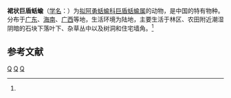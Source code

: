 {{Speciesbox
| taxon = Macrochlamys cincta
| binomial_authority = (Moellendorff, 1883)<ref name='id11037'>{{cite web| url =http://www.bioinfo.cn/db05/BjdwSpecies.php?action=view&id=11037| title =裙状巨盾蛞蝓| work =《中国动物物种编目数据库》| publisher =中国科学院微生物研究所| author =中国科学院动物研究所| accessdate =2009-04-28| deadurl =yes| archiveurl =https://web.archive.org/web/20160305070854/http://www.bioinfo.cn/db05/BjdwSpecies.php?action=view&id=11037| archivedate =2016-03-05| df =}}</ref>
}}

'''裙状巨盾蛞蝓'''（[[学名|学名]]：{{lang|la|''Macrochlamys cincta''}}）为[[拟阿勇蛞蝓科|拟阿勇蛞蝓科]][[巨盾蛞蝓属|巨盾蛞蝓属]]的动物，是中国的特有物种。分布于[[广东|广东]]、[[海南|海南]]、[[广西|广西]]等地，生活环境为陆地，主要生活于林区、农田附近潮湿阴暗的石块下落叶下、杂草丛中以及树洞和住宅墙角。<ref name='id11037'/>

== 参考文献 ==
{{reflist}}

{{taxonbar}}
[[Category:_1883年描述的动物|Q]]
[[Category:中国特有软体动物|Q]]
[[Category:巨盾蛞蝓属|Q]]